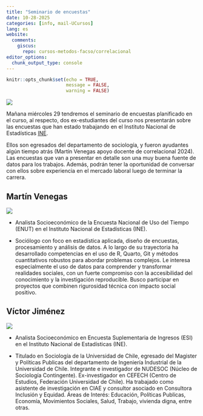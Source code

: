 ```yaml
---
title: "Seminario de encuestas"
date: 10-28-2025
categories: [info, mail-UCursos]
lang: es
website:
  comments:
    giscus:
      repo: cursos-metodos-facso/correlacional
editor_options: 
  chunk_output_type: console
---
```


```r
knitr::opts_chunk$set(echo = TRUE, 
                      message = FALSE,
                      warning = FALSE)
```

![](/news/images/encuestas.png)

Mañana miércoles 29 tendremos el seminario de encuestas planificado en el curso, al respecto, dos ex-estudiantes del curso nos presentarán sobre las encuestas que han estado trabajando en el Instituto Nacional de Estadísticas [INE](https://www.ine.gob.cl/).

Ellos son egresados del departamento de sociología, y fueron ayudantes algún tiempo atrás (Martín Venegas apoyo docente de correlacional 2024). Las encuestas que van a presentar en detalle son una muy buena fuente de datos para los trabajos. Además, podrán tener la oportunidad de conversar con ellos sobre experiencia en el mercado laboral luego de terminar la carrera.


## Martín Venegas

::: {layout-ncol=2}
![](/news/images/martin.jpg)

- Analista Socioeconómico de la Encuesta Nacional de Uso del Tiempo (ENUT) en el Instituto Nacional de Estadísticas (INE).
:::

- Sociólogo con foco en estadística aplicada, diseño de encuestas, procesamiento y análisis de datos. A lo largo de su trayectoria ha desarrollado competencias en el uso de R, Quarto, Git y métodos cuantitativos robustos para abordar problemas complejos. Le interesa especialmente el uso de datos para comprender y transformar realidades sociales, con un fuerte compromiso con la accesibilidad del conocimiento y la investigación reproducible. Busco participar en proyectos que combinen rigurosidad técnica con impacto social positivo.


## Víctor Jiménez

::: {layout-ncol=2}
![](/news/images/victor.jpg)

- Analista Socioeconómico en Encuesta Suplementaria de Ingresos (ESI) en el Instituto Nacional de Estadísticas (INE). 
:::

- Titulado en Sociología de la Universidad de Chile, egresado del Magister y Políticas Publicas del departamento de Ingeniería Industrial de la Universidad de Chile. Integrante e investigador de NUDESOC (Núcleo de Sociología Contingente). Ex-investigador en CEFECH (Centro de Estudios, Federación Universidad de Chile). Ha trabajado como asistente de investigación en CIAE y consultor asociado en Consultora Inclusión y Equidad. Áreas de Interés: Educación, Políticas Publicas, Economía, Movimientos Sociales, Salud, Trabajo, vivienda digna, entre otras.

